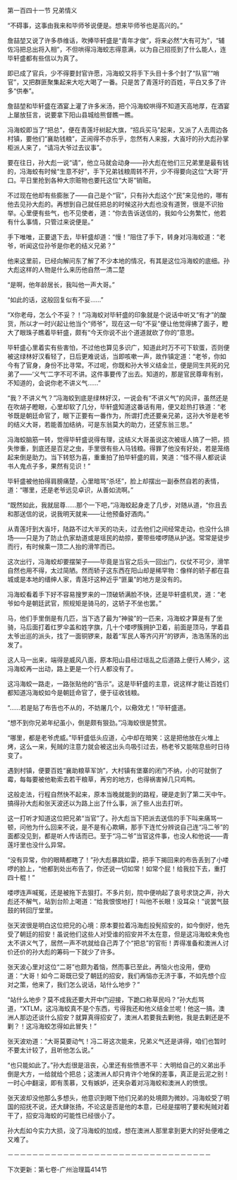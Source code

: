 

第一百四十一节 兄弟情义

“不碍事，这事由我来和毕师爷说便是。想来毕师爷也是高兴的。”

詹喆堃又说了许多恭维话，吹捧毕轩盛是“青年才俊”，将来必然“大有可为”，“辅佐冯把总出将入相”，不但哄得冯海蛟志得意满，以为自己招揽到了什么能人，连毕轩盛都有些信以为真了。

即已成了官兵，少不得要封官许愿，冯海蛟又将手下头目十多个封了“队官”“哨官”，又把群匪聚集起来大吃大喝了一番。只是苦了青莲圩的百姓，平白又多了许多“供奉”。

詹喆堃和毕轩盛在酒宴上灌了许多米汤，把个冯海蛟哄得不知道天高地厚，在酒宴上屡放狂言，说要拿下阳山县城给熊督瞧一瞧。

冯海蛟即当了“把总”，便在青莲圩树起大旗，“招兵买马”起来，又派了人去周边各村镇，要他们“襄助钱粮”，正闹得不亦乐乎，忽然有人来报，大崀圩的孙大彪孙掌柜派人来了，“请冯大爷过去议事”。

要在往日，孙大彪一说“请”，他立马就会动身――孙大彪在他们三兄弟里是最有钱的，冯海蛟有时候“生意不好”，手下兄弟钱粮周转不开，少不得要向这位“大哥”开口。平日里抢到各种大宗赃物也要托这位“大哥”销赃。

不过现在他却有些膨胀了――自己是个“官”，只有孙大彪这个“民”来见他的，哪有他去见孙大彪的。再想到自己就任把总的时候这孙大彪也没有道贺，很是不识抬举。心里便有些气，也不见使者，道：“你去告诉送信的，我如今公务繁忙，他若有什么事情，只管过来说便是。”

手下唯唯，正要退下去，毕轩盛却道：“慢！”阻住了手下，转身对冯海蛟道：“老爷，听闻这位孙爷是你老的结义兄弟？”

他来这里前，已经向解问东了解了不少本地的情况，有其是这位冯海蛟的底细。孙大彪这样的人物是什么来历他自然一清二楚

“是啊，他年龄居长，我叫他一声大哥。”

“如此的话，这般回复似有不妥……”

“X你老母，怎么个不妥？！”冯海蛟对毕轩盛的印象就是个说话中听又“有才”的酸货，所以才一时兴起让他当个“师爷”，现在这一句“不妥”便让他觉得拂了面子，瞪大了眼珠子瞧着毕轩盛，颇有“今天你说不出个道道就砍了你的”意思。

毕轩盛心里着实有些害怕，不过他也算见多识广，知道此时万不可下软蛋，否则便被这绿林好汉看轻了，日后更难说话，当即咳嗽一声，故作镇定道：“老爷，你如今有了官身，身份不比寻常。不过呢，你既和孙大爷义结金兰，便是同生共死的兄弟了――‘义气’二字不可不讲。这件事要传了出去。知道的，那是官民尊卑有别，不知道的，会说你老不讲义气……”

“我？不讲义气？”冯海蛟到底是绿林好汉，一说会有“不讲义气”的风评，虽然还是在吹胡子瞪眼，心里却软了几分，毕轩盛知道这番话有用，便又趁热打铁道：“老爷既是朝廷命官了，眼下正要有一番作为，所谓打虎还要亲兄弟，这孙大爷是老爷的结义大哥，若能善加结纳，可是东翁莫大的助力，还望东翁三思。”

冯海蛟脑筋一转，觉得毕轩盛说得有理，这结义大哥虽说这次被瑶人搞了一把，损失惨重，到底还是百足之虫，手里很有些人马钱粮。得罪了他没有好处，若是笼络起来倒是助力。当下转怒为喜，重重拍了拍毕轩盛的肩，笑道：“怪不得人都说读书人鬼点子多，果然有见识！”

毕轩盛被他拍得肩膀痛楚，心里暗骂“杀坯”，脸上却摆出一副泰然自若的表情，道：“哪里，还是老爷远见卓识，从善如流啊。”

“既然如此，我就屈尊……那个一下吧，”冯海蛟起身走了几步，对随从道，“你且去和那送信的说，说我明天就来――让他预备好酒肉。”

从青莲圩到大崀圩，陆路不过大半天的功夫，过去他们之间经常走动，也没什么排场――只是为了防止仇家劫道或是瑶民的劫掠，要带些喽啰随从护送。常常是徒步而行，有时候乘一顶二人抬的滑竿而已。

这次出行，冯海蛟却要摆架子――毕竟是当官之后头一回出门，仪仗不可少，滑竿自然也用不得，太过简陋。然而轿子这东西在阳山却是稀罕物：像样的轿子都在县城或是本地的缙绅人家，青莲圩这种近乎“匪巢”的地方是没有的。

冯海蛟看着手下好不容易搜罗来的一顶破轿满脸不快，还是毕轩盛机灵，道：“老爷如今是朝廷武官，照规矩是骑马的，这轿子不坐也罢。”

马，他们手里倒是有几匹，当下选了最为“神骏”的一匹来，冯海蛟才算是有了坐骑，马后面打着红罗伞盖和姓字旗，几十个喽啰簇拥护卫着，前面是顶马，学着县太爷出巡的派头，找了一面铜锣来，敲着“军民人等齐闪开”的锣声，浩浩荡荡的出发了。

这人马一出来，端得是威风八面，原本阳山县经过瑶乱之后道路上便行人稀少，这冯海蛟再一出动，路上更是一个行人都没有了。

这冯海蛟一路走，一路张贴他的“告示”。这是毕轩盛的主意，说这样才能让百姓们都知道冯海蛟如今是朝廷命官了，便于征收钱粮。

“……若是贴了布告也不从的，不妨屠几个，以儆效尤！”毕轩盛道。

“想不到你兄弟年纪虽小，倒是颇有狠劲。”冯海蛟很是赞赏。

“哪里，都是老爷虎威。”毕轩盛低头应道，心中却在暗笑：这是把他放在火堆上烤，这么一来，髡贼的注意力就会被这出头鸟吸引过去，杨老爷又能喘息些时日待变了。

遇到村镇，便要百姓“襄助粮草军饷”，大村镇有堡寨的闭门不纳，小的可就倒了霉，每每要被他勒索去若干粮草，再穷的地方，也得祸害掉几只鸡鸭。

这般走法，行程自然快不起来，原本当晚就能到的路程，硬是走到了第二天中午。搞得孙大彪和张天波还以为路上出了什么事，派了些人出去打听。

这一打听才知道这位把兄弟“当官”了。孙大彪当下把派去送信的手下叫来痛骂一顿，问他为什么回来不说，是不是有心欺瞒，那手下连忙分辨说自己连“冯二爷”的面都没见到，都是听人传话而已。至于“冯二爷”当官这件事，也没人和他说――青莲圩里也没什么异常。

“没有异常，你的眼睛都瞎了！”孙大彪暴跳如雷，把手下揭回来的布告丢到了小喽啰的脸上，“他都到处出布告了，你还说一切如常！如常个屁！给我拉下去，重打四十棍！”

喽啰连声喊冤，还是被拖下去狠打。不多片刻，院中便响起了哀号求饶之声，孙大彪还不解气，站到台阶上喝道：“给我恨恨地打！叫他不长眼！没耳朵！”说罢气鼓鼓的转回厅堂里。

张天波很是明白这位把兄的心境：原本要拉着冯海彪投髡招安的，如今倒好，他先受了朝廷的招安！虽说他们这些人对受谁的招安并不太在意，但是这冯海蛟未免也太不讲义气了，居然一声不吭就给自己弄了个“把总”的官衔！弄得准备和澳洲人讨价还价的孙大彪的筹码一下就少了许多。

张天波心里对这位“二哥”也颇为着恼，然而事已至此，再恼火也没用，便劝道：“大哥！如今二哥既已受了朝廷的招安，我们再恼亦无济于事，不如先想个应对之策，他来了，我们怎么说话，站什么地步？”

“站什么地步？莫不成我还要大开中门迎接，下跪口称草民吗？”孙大彪骂道，“XTLM，这冯海蛟真不是个东西，亏得我还和他义结金兰呢！他这一搞，澳洲人那边还谈什么招安？就算真得招安了，澳洲人若要我去剿他，我是去剿还是不剿？！这冯海蛟怎得如此冒失！”

张天波劝道：“大哥莫要动气！冯二哥这次能来，兄弟义气还是讲得，咱们也暂时不要太计较了，且听他怎么说。”

“也只能如此了。”孙大彪很是沮丧，心里还有些愤懑不平：大明给自己的义弟出手倒是大方，一给就给个把总；这澳洲人却只肯许个地保的差事，真正是云泥之别！一时心中翻滚，即有羡慕，又有嫉妒，还夹杂着对冯海蛟和澳洲人的愤恨。

张天波却没他那么多想头，他意识到眼下他们兄弟的处境颇为微妙。冯海蛟受了明国的招抚不说，还大肆张扬，不论这是否是他的本意，已经是摆明了要和髡贼对着干了，招安冯海蛟的可能性已经很小了。

孙大彪如今实力大损，没了冯海蛟的加成，想在澳洲人那里拿到更大的好处便难之又难了。

－－－－－－－－－－－－－－－－－－－－－－－－－－－－－－－－－

下次更新：第七卷-广州治理篇414节

